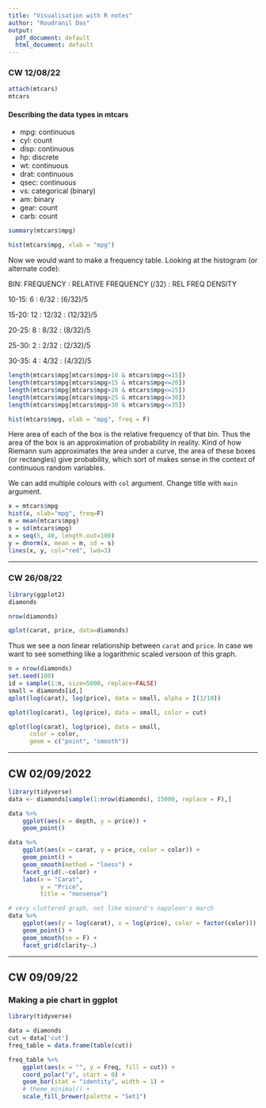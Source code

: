 ```yaml
---
title: "Visualisation with R notes"
author: "Roudranil Das"
output:
  pdf_document: default
  html_document: default
---
```

### CW 12/08/22 {-}

```r
attach(mtcars)
mtcars
```
#### Describing the data types in mtcars {-}

* mpg: continuous
* cyl: count
* disp: continuous
* hp: discrete
* wt: continuous
* drat: continuous
* qsec: continuous
* vs: categorical (binary)
* am: binary
* gear: count
* carb: count

```r
summary(mtcars$mpg)
```
```r
hist(mtcars$mpg, xlab = "mpg")
```

Now we would want to make a frequency table. Looking at the histogram (or alternate code):

BIN:   FREQUENCY  :   RELATIVE FREQUENCY (/32)    :   REL FREQ DENSITY

10-15: 6          :   6/32                        :   (6/32)/5

15-20: 12         :   12/32                       :   (12/32)/5

20-25: 8          :   8/32                        :   (8/32)/5

25-30: 2          :   2/32                        :   (2/32)/5

30-35: 4          :   4/32                        :   (4/32)/5

```r
length(mtcars$mpg[mtcars$mpg>10 & mtcars$mpg<=15])
length(mtcars$mpg[mtcars$mpg>15 & mtcars$mpg<=20])
length(mtcars$mpg[mtcars$mpg>20 & mtcars$mpg<=25])
length(mtcars$mpg[mtcars$mpg>25 & mtcars$mpg<=30])
length(mtcars$mpg[mtcars$mpg>30 & mtcars$mpg<=35])
```
```r
hist(mtcars$mpg, xlab = "mpg", freq = F)
```

Here area of each of the box is the relative frequency of that bin. Thus the area of the box is an approximation of probability in reality. Kind of how Riemann sum approximates the area under a curve, the area of these boxes (or rectangles) give probability, which sort of makes sense in the context of continuous random variables. 

We can add multiple colours with ```col``` argument. Change title with ```main``` argument.

```r
x = mtcars$mpg
hist(x, xlab="mpg", freq=F)
m = mean(mtcars$mpg)
s = sd(mtcars$mpg)
x = seq(5, 40, length.out=100)
y = dnorm(x, mean = m, sd = s)
lines(x, y, col="red", lwd=3)
```
-----

### CW 26/08/22

```r
library(ggplot2)
diamonds
```

```r
nrow(diamonds)
```

```r
qplot(carat, price, data=diamonds)
```

Thus we see a non linear relationship between `carat` and `price`. In case we want to see something like a logarithmic scaled versoon of this graph.


```r
n = nrow(diamonds)
set.seed(100)
id = sample(1:n, size=5000, replace=FALSE)
small = diamonds[id,]
qplot(log(carat), log(price), data = small, alpha = I(1/10))
```


```r
qplot(log(carat), log(price), data = small, color = cut)
```

```r
qplot(log(carat), log(price), data = small, 
      color = color, 
      geom = c("point", "smooth"))
```

----------

## CW 02/09/2022

```r
library(tidyverse)
data <- diamonds[sample(1:nrow(diamonds), 15000, replace = F),]
```

```r
data %>% 
    ggplot(aes(x = depth, y = price)) +
    geom_point()
```


```r
data %>% 
    ggplot(aes(x = carat, y = price, color = color)) +
    geom_point() + 
    geom_smooth(method = "loess") + 
    facet_grid(.~color) + 
    labs(x = "Carat",
         y = "Price",
         title = "nonsense")
```

```r
# very cluttered graph, not like minard's napoleon's march
data %>% 
    ggplot(aes(y = log(carat), x = log(price), color = factor(color))) + 
    geom_point() +
    geom_smooth(se = F) + 
    facet_grid(clarity~.)
```


------
## CW 09/09/22

### Making a pie chart in ggplot

```r
library(tidyverse)
```
```r
data = diamonds
cut = data['cut']
freq_table = data.frame(table(cut))

freq_table %>%
    ggplot(aes(x = "", y = Freq, fill = cut)) + 
    coord_polar("y", start = 0) + 
    geom_bar(stat = "identity", width = 1) +
    # theme_minimal() + 
    scale_fill_brewer(palette = "Set1")
    
```


